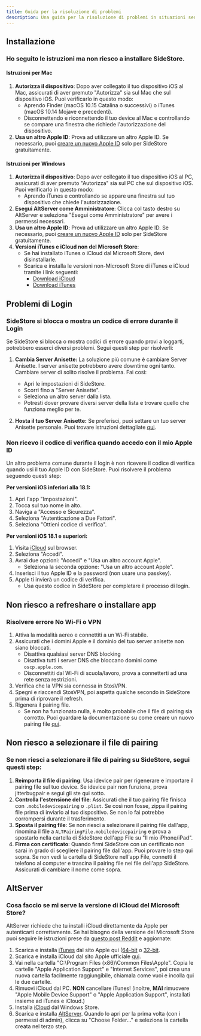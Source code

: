 ```yaml
---
title: Guida per la risoluzione di problemi
description: Una guida per la risoluzione di problemi in situazioni senza codice di errore.
---
```


## Installazione

### Ho seguito le istruzioni ma non riesco a installare SideStore.

#### Istruzioni per Mac
1. **Autorizza il dispositivo**: Dopo aver collegato il tuo dispositivo iOS al Mac, assicurati di aver premuto "Autorizza" sia sul Mac che sul dispositivo iOS. Puoi verificarlo in questo modo:
   - Aprendo Finder (macOS 10.15 Catalina o successivi) o iTunes (macOS 10.14 Mojave e precedenti).
   - Disconnettendo e riconnettendo il tuo device al Mac e controllando se compare una finestra che richiede l'autorizzazione del dispositivo.
2. **Usa un altro Apple ID**: Prova ad utilizzare un altro Apple ID. Se necessario, puoi [creare un nuovo Apple ID](https://appleid.apple.com/account#!\&page=create) solo per SideStore gratuitamente.

#### Istruzioni per Windows

1. **Autorizza il dispositivo**: Dopo aver collegato il tuo dispositivo iOS al PC, assicurati di aver premuto "Autorizza" sia sul PC che sul dispositivo iOS. Puoi verificarlo in questo modo:
   - Aprendo iTunes e controllando se appare una finestra sul tuo dispositivo che chiede l'autorizzazione.
2. **Esegui AltServer come Amministratore**: Clicca col tasto destro su AltServer e seleziona "Esegui come Amministratore" per avere i permessi necessari.
3. **Usa un altro Apple ID**: Prova ad utilizzare un altro Apple ID. Se necessario, puoi [creare un nuovo Apple ID](https://appleid.apple.com/account#!\&page=create) solo per SideStore gratuitamente.
4. **Versioni iTunes e iCloud non del Microsoft Store**:
   - Se hai installato iTunes o iCloud dal Microsoft Store, devi disinstallarle.
   - Scarica e installa le versioni non-Microsoft Store di iTunes e iCloud tramite i link seguenti:
     - [Download iCloud](https://updates.cdn-apple.com/2020/windows/001-39935-20200911-1A70AA56-F448-11EA-8CC0-99D41950005E/iCloudSetup.exe)
     - [Download iTunes](https://www.apple.com/itunes/download/win64/)


## Problemi di Login

### SideStore si blocca o mostra un codice di errore durante il Login

Se SideStore si blocca o mostra codici di errore quando provi a loggarti, potrebbero esserci diversi problemi. Segui questi step per risolverli:

1. **Cambia Server Anisette:**
   La soluzione più comune è cambiare Server Anisette. I server anisette potrebbero avere downtime ogni tanto. Cambiare server di solito risolve il problema. Fai così:
   - Apri le impostazioni di SideStore.
   - Scorri fino a "Server Anisette".
   - Seleziona un altro server dalla lista.
   - Potresti dover provare diversi server della lista e trovare quello che funziona meglio per te.

2. **Hosta il tuo Server Anisette:**
   Se preferisci, puoi settare un tuo server Anisette personale. Puoi trovare istruzioni dettagliate [qui](https://docs.sidestore.io/docs/advanced/anisette).

### Non ricevo il codice di verifica quando accedo con il mio Apple ID

Un altro problema comune durante il login è non ricevere il codice di verifica quando usi il tuo Apple ID con SideStore. Puoi risolvere il problema seguendo questi step:

**Per versioni iOS inferiori alla 18.1:**

1. Apri l'app "Impostazioni".
2. Tocca sul tuo nome in alto.
3. Naviga a "Accesso e Sicurezza".
4. Seleziona "Autenticazione a Due Fattori".
5. Seleziona "Ottieni codice di verifica".

**Per versioni iOS 18.1 e superiori:**

1. Visita [iCloud](https://www.icloud.com) sul browser.
2. Seleziona "Accedi".
3. Avrai due opzioni: "Accedi" e "Usa un altro account Apple".
   - Seleziona la seconda opzione: "Usa un altro account Apple".
4. Inserisci il tuo Apple ID e la password (non usare una passkey).
5. Apple ti invierà un codice di verifica.
   - Usa questo codice in SideStore per completare il processo di login.


## Non riesco a refreshare o installare app

### Risolvere errore No Wi-Fi o VPN

1. Attiva la modalità aereo e connettiti a un Wi-Fi stabile.
2. Assicurati che i domini Apple e il dominio del tuo server anisette non siano bloccati.
   - Disattiva qualsiasi server DNS blocking 
   - Disattiva tutti i server DNS che bloccano domini come `oscp.apple.com`.
   - Disconnettiti dal Wi-Fi di scuola/lavoro, prova a connetterti ad una rete senza restrizioni.
3. Verifica che la VPN sia connessa in StosVPN.
4. Spegni e riaccendi StosVPN, poi aspetta qualche secondo in SideStore prima di riprovare il refresh.
5. Rigenera il pairing file.
   - Se non ha funzionato nulla, è molto probabile che il file di pairing sia corrotto. Puoi guardare la documentazione su come creare un nuovo pairing file [qui](/docs/installation/pairing-file).


## Non riesco a selezionare il file di pairing

### Se non riesci a selezionare il file di pairing su SideStore, segui questi step:

1. **Reimporta il file di pairing**: Usa idevice pair per rigenerare e importare il pairing file sul tuo device. Se idevice pair non funziona, prova jitterbugpair e segui gli ste qui sotto.
2. **Controlla l'estensione del file**: Assicurati che il tuo pairing file finisca con `.mobiledevicepairing` o `.plist`. Se così non fosse, zippa il pairing file prima di inviarlo al tuo dispositivo. Se non lo fai potrebbe corrompersi durante il trasferimento.
3. **Sposta il pairing file**: Se non riesci a selezionare il pairing file dall'app, rinomina il file a `ALTPairingFile.mobiledevicepairing` e prova a spostarlo nella cartella di SideStore dell'app File su "Il mio iPhone/iPad".
4. **Firma con certificato**: Quando firmi SideStore con un certificato non sarai in grado di scegliere il pairing file dall'app. Puoi provare lo step qui sopra. Se non vedi la cartella di SideStore nell'app File, connetti il telefono al computer e trascina il pairing file nei file dell'app SideStore. Assicurati di cambiare il nome come sopra.

## AltServer

### Cosa faccio se mi serve la versione di iCloud del Microsoft Store? 

AltServer richiede che tu installi iCloud direttamente da Apple per autenticarti correttamente. Se hai bisogno della versione del Microsoft Store puoi seguire le istruzioni prese da [questo post Reddit](https://www.reddit.com/r/jailbreak/comments/rp5buz/tutorial_how_to_use_altserver_if_you_have_to_use/) e aggiornate:

1. Scarica e installa [iTunes](https://www.apple.com/itunes/) dal sito Apple qui ([64-bit](https://secure-appldnld.apple.com/itunes12/001-80053-20210422-E8A3B28C-A3B2-11EB-BE07-CE1B67FC6302/iTunes64Setup.exe) o [32-bit](https://secure-appldnld.apple.com/itunes12/001-80042-20210422-E8A351F2-A3B2-11EB-9A8F-CF1B67FC6302/iTunesSetup.exe).
2. Scarica e installa iCloud dal sito Apple ufficiale [qui](https://updates.cdn-apple.com/2020/windows/001-39935-20200911-1A70AA56-F448-11EA-8CC0-99D41950005E/iCloudSetup.exe).
3. Vai nella cartella "C:\Program Files (x86)\Common Files\Apple". Copia le cartelle "Apple Application Support" e "Internet Services", poi crea una nuova cartella facilmente raggiungibile, chiamala come vuoi e incolla qui le due cartelle.
4. Rimuovi iCloud dal PC. **NON** cancellare iTunes! (inoltre, **MAI** rimuovere "Apple Mobile Device Support" o "Apple Application Support", installati insieme ad iTunes e iCloud.)
5. Installa [iCloud](https://www.microsoft.com/store/productId/9PKTQ5699M62) dal Windows Store.
6. Scarica e installa [AltServer](https://cdn.altstore.io/file/altstore/altinstaller.zip). Quando lo apri per la prima volta (con i permessi di admin), clicca su "Choose Folder..." e seleziona la cartella creata nel terzo step.
